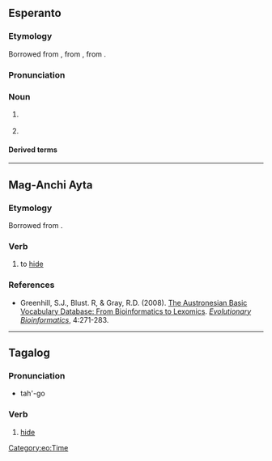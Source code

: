 {{also|Tago|tágo}}
==Esperanto==

===Etymology===
Borrowed from {{bor|eo|de|Tag}}, from {{der|eo|goh|tag}}, from {{der|eo|gem-pro|*dagaz}}.

===Pronunciation===
{{eo-IPA|a=Eo-tago.ogg}}

===Noun===
{{eo-head}}

# {{l|en|day}}
#: {{uxi|eo|Estas sep '''tagoj''' en unu semajno.|There are seven '''days''' in one week.}}
# {{l|en|midday}}

====Derived terms====
{{der3
|{{l|eo|antaŭtago|t=the day before, previous day}}
|{{l|eo|antaŭtagmezo|t=the [[AM]], forenoon}}
|{{l|eo|ĉiutage|t=every day, [[daily]]}}
|{{l|eo|labortago|t=[[working day]], [[weekday]]}}
|{{l|eo|naskiĝotago|t=[[birthday]]}}
|{{l|eo|posttagmezo|t=the [[PM]], afternoon}}
|{{l|eo|ripoztago|t=rest day, [[weekend]] day}}
|{{l|eo|semajntago|t=[[weekday]]}}
|{{l|eo|supertago|t=[[leap day]]}}
|{{l|eo|taga|t=of or related to day}}
|{{l|eo|tagdaŭra|t=lasting all day}}
|{{l|eo|tage|t=in the daytime}}
|{{l|eo|taglibro|t=[[diary]]}}
|{{l|eo|tagmezo|t=[[noon]]}}
|{{l|eo|iutage|t=[[someday]],[[one day]]}}
|lang=eo}}

{{eo BRO|2}}
{{eo GCSE|0}}
{{Universala Vortaro}}

[[Category:eo:Time]]

----

==Mag-Anchi Ayta==

===Etymology===
Borrowed from {{bor|sgb|tl|tago}}.

===Verb===
{{head|sgb|verb}}

# to [[hide]]

===References===
* Greenhill, S.J., Blust. R, & Gray, R.D. (2008). [https://abvd.shh.mpg.de/publications/index.php?pub=Greenhill_et_al2008 The Austronesian Basic Vocabulary Database: From Bioinformatics to Lexomics]. ''[http://journals.sagepub.com/doi/abs/10.4137/EBO.S893 Evolutionary Bioinformatics]'', 4:271-283.

----

==Tagalog==

===Pronunciation===
* tah'-go

===Verb===
{{head|tl|verb}}

# [[hide]]